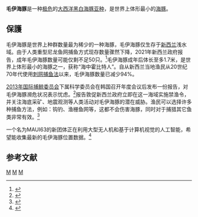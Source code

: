 {{Infraspeciesbox
| genus = Cephalorhynchus
| species = hectori
| subspecies = maui
| authority = Baker ''et al.'', 2002
| image   = Two Maui's dolphins.jpg
| status  = CR
| status_system = iucn2.3
}}
'''毛伊海豚'''是一种[[极危|极危]]的[[大西洋黑白海豚|大西洋黑白海豚]][[亚种|亚种]]，是世界上体形最小的[[海豚|海豚]]。

==保護==

毛伊海豚是世界上种群数量最为稀少的一种海豚，毛伊海豚仅生存于[[新西兰|新西兰]]浅水域。由于人类重型尼龙鱼网捕鱼方式现存数量骤然下降，2021年新西兰政府报告，成年毛伊海豚数量可能仅剩不足50只。<ref>{{Cite web |date=2021-08-31 |title=New Report Shows Substantial Decline in the Critically Endangered Māui Dolphin Population |url=https://seashepherd.org/2021/08/31/new-report-shows-substantial-decline-in-the-critically-endangered-maui-dolphin-population/ |access-date=2021-09-18 |publisher=Sea Shepherd Conservation Society |language=en-US |archive-date=2021-10-29 |archive-url=https://web.archive.org/web/20211029120714/https://seashepherd.org/2021/08/31/new-report-shows-substantial-decline-in-the-critically-endangered-maui-dolphin-population/ |dead-url=no }}</ref>毛伊海豚成年后体长至多1.7米，是世界上体形最小的海豚之一，获称“海中霍比特人”。自从新西兰当地渔民从20世纪70年代使用[[刺网捕鱼法|刺网捕鱼法]]以来，毛伊海豚数量已减少94%。

[[2013年国际捕鲸委员会|2013年国际捕鲸委员会]]下属科学委员会在韩国召开年度会议后发布一份报告，对毛伊海豚濒危状况表示忧虑。<ref name=redlist>{{cite iucn|title=Cephalorhynchus hectori ssp. maui|url=https://www.iucnredlist.org/details/39427/0|access-date=2 April 2012}}</ref>报告敦促新西兰政府立即在这一海域实施禁渔令，并关注海底采矿、地震观测等人类活动对毛伊海豚的潜在威胁。渔民可以选择许多种捕鱼方法，例如：钩钓、渔栅鱼网等，这都不会伤害海豚，同时对于捕猎其它鱼类非常有效。<ref>{{cite web |last=Smith |first=Nick |author-link=Nick Smith (New Zealand politician) |date=30 July 2014 |title=Greens' dolphin plan does not make sense |url=http://www.scoop.co.nz/stories/PA1407/S00597/greens-dolphin-plan-does-not-make-sense.htm |work=Scoop |access-date=9 November 2014 |archive-date=2021-10-26 |archive-url=https://web.archive.org/web/20211026213011/https://www.scoop.co.nz/stories/PA1407/S00597/greens-dolphin-plan-does-not-make-sense.htm |dead-url=no }}</ref>

一个名为MAUI63的新团体正在利用大型无人机和基于计算机视觉的人工智能，希望能收集最新的毛伊海豚位置数据。<ref name=MAUI632021>{{Cite web|last=63|first=MAUI63|title=Saving the worlds rarest dolphin with technology.|date=2021|url=https://www.maui63.org/|access-date=2021-10-13|archive-date=2021-11-02|archive-url=https://web.archive.org/web/20211102180859/https://www.maui63.org/|dead-url=no}}</ref>

==参考文献==
{{reflist}}
{{Taxonbar}}
[[Category:海豚科|M]]
[[Category:2002年描述的动物|M]]
[[Category:新西兰哺乳动物|M]]